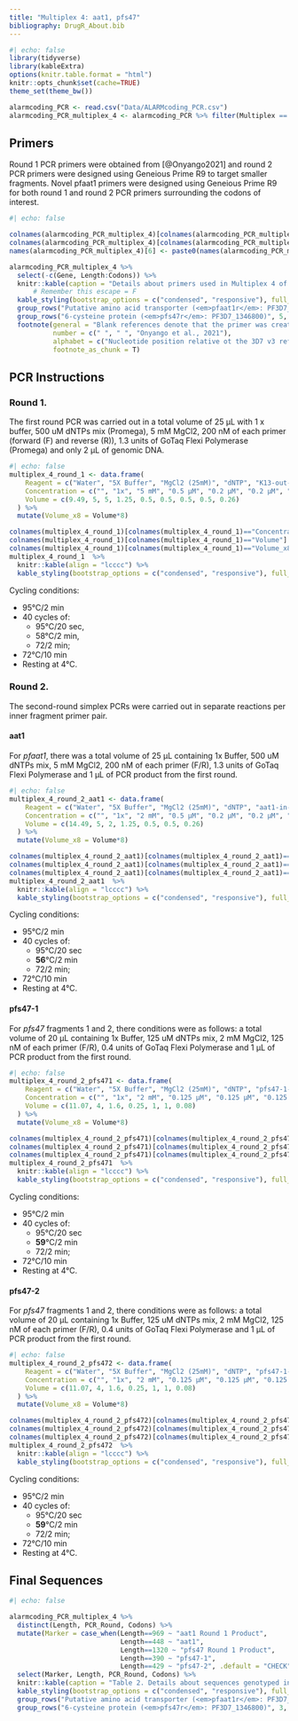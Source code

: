 ```yaml
---
title: "Multiplex 4: aat1, pfs47"
bibliography: DrugR_About.bib
---
```


```r
#| echo: false
library(tidyverse)
library(kableExtra)
options(knitr.table.format = "html") 
knitr::opts_chunk$set(cache=TRUE)
theme_set(theme_bw())

alarmcoding_PCR <- read.csv("Data/ALARMcoding_PCR.csv")
alarmcoding_PCR_multiplex_4 <- alarmcoding_PCR %>% filter(Multiplex == 4)
```

## Primers

Round 1 PCR primers were obtained from [@Onyango2021] and round 2 PCR primers were designed using Geneious Prime R9 to target smaller fragments. Novel pfaat1 primers were designed using Geneious Prime R9 for both round 1 and round 2 PCR primers surrounding the codons of interest.

```r
#| echo: false

colnames(alarmcoding_PCR_multiplex_4)[colnames(alarmcoding_PCR_multiplex_4)=="Nucleotide.position"] <- "Nucleotide position"
colnames(alarmcoding_PCR_multiplex_4)[colnames(alarmcoding_PCR_multiplex_4)=="Sequence"] <- "Sequence (5' to 3')"
names(alarmcoding_PCR_multiplex_4)[6] <- paste0(names(alarmcoding_PCR_multiplex_4)[6],  footnote_marker_alphabet(1))

alarmcoding_PCR_multiplex_4 %>%
  select(-c(Gene, Length:Codons)) %>% 
  knitr::kable(caption = "Details about primers used in Multiplex 4 of the <em>ALARM</em>coding PCR genotyping protocol", align = "lcccc", escape = FALSE) %>% 
      # Remember this escape = F
  kable_styling(bootstrap_options = c("condensed", "responsive"), full_width = T) %>% 
  group_rows("Putative amino acid transporter (<em>pfaat1r</em>: PF3D7_0629500)", 1, 4, escape = FALSE) %>% 
  group_rows("6-cysteine protein (<em>pfs47r</em>: PF3D7_1346800)", 5, 10, escape = FALSE) %>%
  footnote(general = "Blank references denote that the primer was created by this author. Manuscript in preparation.",
           number = c(" ", " ", "Onyango et al., 2021"),
           alphabet = c("Nucleotide position relative ot the 3D7 v3 reference genome"),
           footnote_as_chunk = T)
```

## PCR Instructions 

### Round 1. 

The first round PCR was carried out in a total volume of 25 μL with 1 x buffer, 500 uM dNTPs mix (Promega), 5 mM MgCl2, 200 nM of each primer (forward (F) and reverse (R)), 1.3 units of GoTaq Flexi Polymerase (Promega) and only 2 μL of genomic DNA.

```r
#| echo: false
multiplex_4_round_1 <- data.frame(
    Reagent = c("Water", "5X Buffer", "MgCl2 (25mM)", "dNTP", "K13-out-F", "K13-out-R", "mdr1-1-out-F", "mdr1-1-out-R", "G2 Flexi Taq (5U/μL)"), 
    Concentration = c("", "1x", "5 mM", "0.5 μM", "0.2 μM", "0.2 μM", "0.2 μM", "0.2 μM", "1.3 U/μL"), 
    Volume = c(9.49, 5, 5, 1.25, 0.5, 0.5, 0.5, 0.5, 0.26)
  ) %>% 
  mutate(Volume_x8 = Volume*8)

colnames(multiplex_4_round_1)[colnames(multiplex_4_round_1)=="Concentration"] <- "Final Concentration"
colnames(multiplex_4_round_1)[colnames(multiplex_4_round_1)=="Volume"] <- "Volume x1 (μL)"
colnames(multiplex_4_round_1)[colnames(multiplex_4_round_1)=="Volume_x8"] <- "Volume x8 (μL)"
multiplex_4_round_1  %>% 
  knitr::kable(align = "lcccc") %>% 
  kable_styling(bootstrap_options = c("condensed", "responsive"), full_width = T)  
```

Cycling conditions: 

* 95°C/2 min 
* 40 cycles of: 
  * 95°C/20 sec, 
  * 58°C/2 min, 
  * 72/2 min;
* 72°C/10 min
* Resting at 4°C. 


### Round 2. 

The second-round simplex PCRs were carried out in separate reactions per inner fragment primer pair.

::: panel-tabset

#### aat1

For *pfaat1*, there was a total volume of 25 μL containing 1x Buffer, 500 uM dNTPs mix, 5 mM MgCl2, 200 nM of each primer (F/R), 1.3 units of GoTaq Flexi Polymerase and 1 μL of PCR product from the first round. 

```r
#| echo: false
multiplex_4_round_2_aat1 <- data.frame(
    Reagent = c("Water", "5X Buffer", "MgCl2 (25mM)", "dNTP", "aat1-in-F", "aat1-in-R", "G2 Flexi Taq (5U/μL)"), 
    Concentration = c("", "1x", "2 mM", "0.5 μM", "0.2 μM", "0.2 μM", "1.3 U/μL"), 
    Volume = c(14.49, 5, 2, 1.25, 0.5, 0.5, 0.26)
  ) %>% 
  mutate(Volume_x8 = Volume*8)

colnames(multiplex_4_round_2_aat1)[colnames(multiplex_4_round_2_aat1)=="Concentration"] <- "Final Concentration"
colnames(multiplex_4_round_2_aat1)[colnames(multiplex_4_round_2_aat1)=="Volume"] <- "Volume x1 (μL)"
colnames(multiplex_4_round_2_aat1)[colnames(multiplex_4_round_2_aat1)=="Volume_x8"] <- "Volume x8 (μL)"
multiplex_4_round_2_aat1  %>% 
  knitr::kable(align = "lcccc") %>% 
  kable_styling(bootstrap_options = c("condensed", "responsive"), full_width = T)  
```

Cycling conditions:

* 95°C/2 min
* 40 cycles of: 
  * 95°C/20 sec
  * **56**°C/2 min
  * 72/2 min;
* 72°C/10 min
* Resting at 4°C. 

#### pfs47-1

For *pfs47* fragments 1 and 2, there conditions were as follows: a total volume of 20 μL containing 1x Buffer, 125 uM dNTPs mix, 2 mM MgCl2, 125 nM of each primer (F/R), 0.4 units of GoTaq Flexi Polymerase and 1 μL of PCR product from the first round. 

```r
#| echo: false
multiplex_4_round_2_pfs471 <- data.frame(
    Reagent = c("Water", "5X Buffer", "MgCl2 (25mM)", "dNTP", "pfs47-1-in-F", "pfs47-1-in-R", "G2 Flexi Taq (5U/μL)"), 
    Concentration = c("", "1x", "2 mM", "0.125 μM", "0.125 μM", "0.125 μM", "0.4 U/μL"), 
    Volume = c(11.07, 4, 1.6, 0.25, 1, 1, 0.08)
  ) %>% 
  mutate(Volume_x8 = Volume*8)

colnames(multiplex_4_round_2_pfs471)[colnames(multiplex_4_round_2_pfs471)=="Concentration"] <- "Final Concentration"
colnames(multiplex_4_round_2_pfs471)[colnames(multiplex_4_round_2_pfs471)=="Volume"] <- "Volume x1 (μL)"
colnames(multiplex_4_round_2_pfs471)[colnames(multiplex_4_round_2_pfs471)=="Volume_x8"] <- "Volume x8 (μL)"
multiplex_4_round_2_pfs471  %>% 
  knitr::kable(align = "lcccc") %>% 
  kable_styling(bootstrap_options = c("condensed", "responsive"), full_width = T)  
```


Cycling conditions:

* 95°C/2 min
* 40 cycles of: 
  * 95°C/20 sec
  * **59**°C/2 min
  * 72/2 min;
* 72°C/10 min
* Resting at 4°C. 

#### pfs47-2

For *pfs47* fragments 1 and 2, there conditions were as follows: a total volume of 20 μL containing 1x Buffer, 125 uM dNTPs mix, 2 mM MgCl2, 125 nM of each primer (F/R), 0.4 units of GoTaq Flexi Polymerase and 1 μL of PCR product from the first round. 

```r
#| echo: false
multiplex_4_round_2_pfs472 <- data.frame(
    Reagent = c("Water", "5X Buffer", "MgCl2 (25mM)", "dNTP", "pfs47-1-in-F", "pfs47-1-in-R", "G2 Flexi Taq (5U/μL)"), 
    Concentration = c("", "1x", "2 mM", "0.125 μM", "0.125 μM", "0.125 μM", "0.4 U/μL"), 
    Volume = c(11.07, 4, 1.6, 0.25, 1, 1, 0.08)
  ) %>% 
  mutate(Volume_x8 = Volume*8)

colnames(multiplex_4_round_2_pfs472)[colnames(multiplex_4_round_2_pfs472)=="Concentration"] <- "Final Concentration"
colnames(multiplex_4_round_2_pfs472)[colnames(multiplex_4_round_2_pfs472)=="Volume"] <- "Volume x1 (μL)"
colnames(multiplex_4_round_2_pfs472)[colnames(multiplex_4_round_2_pfs472)=="Volume_x8"] <- "Volume x8 (μL)"
multiplex_4_round_2_pfs472  %>% 
  knitr::kable(align = "lcccc") %>% 
  kable_styling(bootstrap_options = c("condensed", "responsive"), full_width = T)  
```

Cycling conditions:

* 95°C/2 min
* 40 cycles of: 
  * 95°C/20 sec
  * **59**°C/2 min
  * 72/2 min;
* 72°C/10 min
* Resting at 4°C. 


:::

## Final Sequences 

```r
#| echo: false

alarmcoding_PCR_multiplex_4 %>%
  distinct(Length, PCR_Round, Codons) %>% 
  mutate(Marker = case_when(Length==969 ~ "aat1 Round 1 Product",
                            Length==448 ~ "aat1",
                            Length==1320 ~ "pfs47 Round 1 Product",
                            Length==390 ~ "pfs47-1",
                            Length==429 ~ "pfs47-2", .default = "CHECK")) %>%
  select(Marker, Length, PCR_Round, Codons) %>% 
  knitr::kable(caption = "Table 2. Details about sequences genotyped in Multiplex 4 of the <em>ALARM</em>coding protocol", align = "lcccc", escape = FALSE) %>% 
  kable_styling(bootstrap_options = c("condensed", "responsive"), full_width = T) %>% 
  group_rows("Putative amino acid transporter (<em>pfaat1r</em>: PF3D7_0629500)", 1, 2, escape = FALSE) %>% 
  group_rows("6-cysteine protein (<em>pfs47r</em>: PF3D7_1346800)", 3, 5, escape = FALSE)
```
